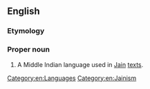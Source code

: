 ==English==
===Etymology===
{{rfe|en}}
===Proper noun===
{{en-proper noun}}

# A Middle Indian language used in [[Jain]] [[text]]s.

[[Category:en:Languages]]
[[Category:en:Jainism]]